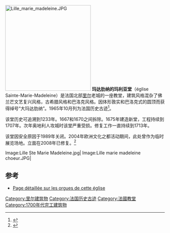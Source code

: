 [[Image:Lille_marie_madeleine.JPG|270px]]
'''玛达肋纳的玛利亚堂'''（église Sainte-Marie-Madeleine）是法国北部[[里尔|里尔]]老城的一座教堂，建筑风格混杂了佛兰芒文艺复兴风格，古希腊风格和巴洛克风格。因体形敦实和巴洛克式的圆顶而获得绰号“大玛达肋纳”。1965年10月列为法国历史古迹<ref>{{Mérimée|PA00107581}}</ref>。

该堂历史可追溯到1233年。1667和1670之间拆除。1675年建造新堂，工程持续到1707年。次年奥地利人攻城时该堂严重受损。修复工作一直持续到1713年。

该堂因安全原因于1989年关闭。2004年欧洲文化之都活动期间，此处曾作为临时展览场地。立面在2008年已修复。<ref>{{Cite web |url=http://www.tailleurdepierre.fr/ |title=Sculpteurs : Vincent Poutret et Frédéric Thibault |accessdate=2020-09-14 |archive-date=2019-01-28 |archive-url=https://web.archive.org/web/20190128142328/http://www.tailleurdepierre.fr/ |dead-url=no }}</ref>
<gallery>
Image:Lille Ste Marie Madeleine.jpg|
Image:Lille marie madeleine choeur.JPG|
</gallery>

== 参考 ==
{{References}}
* [https://web.archive.org/web/20160306151852/http://herisson.org/lille,%20smm.html Page détaillée sur les orgues de cette église]
[[Category:里尔建筑物|Category:里尔建筑物]]
[[Category:法国历史古迹|Category:法国历史古迹]]
[[Category:法國教堂|Category:法國教堂]]
[[Category:1700年代完工建筑物|Category:1700年代完工建筑物]]